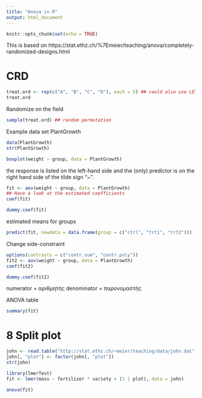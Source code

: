 ```yaml
---
title: "Anova in R"
output: html_document
---
```


```r
knitr::opts_chunk$set(echo = TRUE)
```

This is based on https://stat.ethz.ch/%7Emeier/teaching/anova/completely-randomized-designs.html

# CRD
```r
treat.ord <- rep(c("A", "B", "C", "D"), each = 5) ## could also use LETTERS[1:4]
treat.ord
```

Randomize on the field
```r
sample(treat.ord) ## random permutation
```

Example data set PlantGrowth
```r
data(PlantGrowth)
str(PlantGrowth)
```

```r
boxplot(weight ~ group, data = PlantGrowth)
```

the response is listed on the left-hand side and the (only) predictor is on the right hand side of the tilde sign “~”.
```r
fit <- aov(weight ~ group, data = PlantGrowth)
## Have a look at the estimated coefficients
coef(fit)
```

```r
dummy.coef(fit)
```

estimated means for groups
```r
predict(fit, newdata = data.frame(group = c("ctrl", "trt1", "trt2")))
```

Change side-constraint
```r
options(contrasts = c("contr.sum", "contr.poly")) 
fit2 <- aov(weight ~ group, data = PlantGrowth)
coef(fit2)
```

```r
dummy.coef(fit2)
```

numerator = αριθμητής
denominator = παρονομαστής

ANOVA table
```r
summary(fit)
```

# 8 Split plot
```r
john <- read.table("http://stat.ethz.ch/~meier/teaching/data/john.dat", header = TRUE)
john[, "plot"] <- factor(john[, "plot"])
str(john)
```

```r
library(lmerTest)
fit <- lmer(mass ~ fertilizer * variety + (1 | plot), data = john)
```

```r
anova(fit)
```



